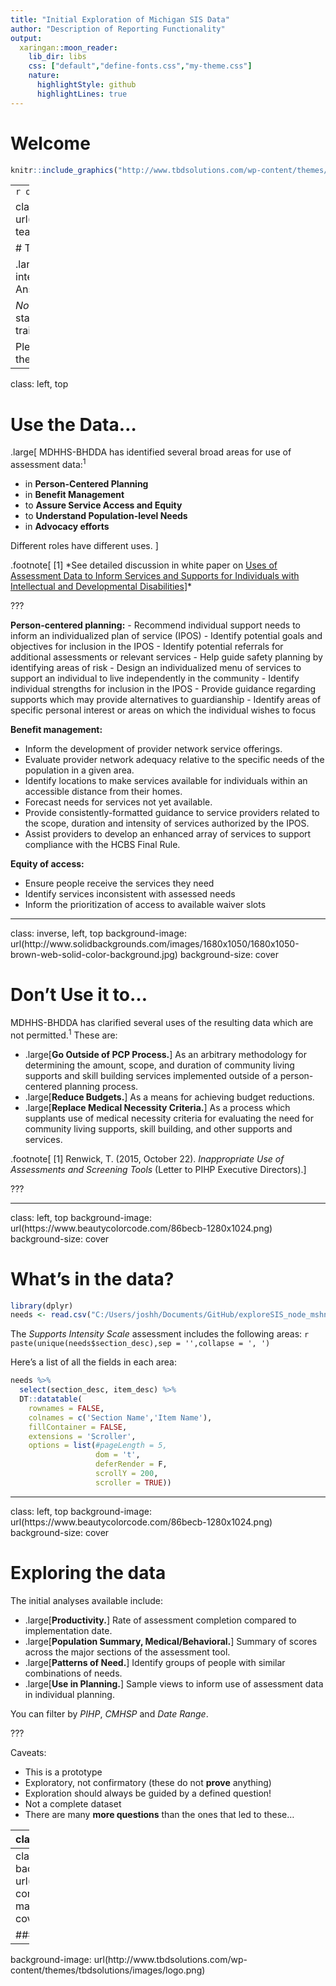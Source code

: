 ```yaml
---
title: "Initial Exploration of Michigan SIS Data"
author: "Description of Reporting Functionality"
output:
  xaringan::moon_reader:
    lib_dir: libs
    css: ["default","define-fonts.css","my-theme.css"]
    nature:
      highlightStyle: github
      highlightLines: true
---
```


# Welcome

```r
knitr::include_graphics("http://www.tbdsolutions.com/wp-content/themes/tbdsolutions/images/logo.png")
```

---
```r
options(htmltools.dir.version = FALSE)
```

class: inverse, left, top
background-image: url(http://www.solidbackgrounds.com/images/1680x1050/1680x1050-teal-solid-color-background.jpg)
background-size: cover

# Today's webinar will:

.large[
1. Discuss principles for use of assessment data 
2. Navigate interactive analyses of SIS data
3. Summarize details of analyses 
4. Answer questions
]

*Note:* While access to today's webinar has been shared with various stakeholders to promote transparency, its intended purpose is technical training for PIHP/CMH employees.

Please jot down any questions you have during the webinar and submit them in the attendee control panel.

---

class: left, top

# Use the Data...

.large[
MDHHS-BHDDA has identified several broad areas for use of assessment data:<sup>1</sup>

* in **Person-Centered Planning**
* in **Benefit Management**
* to **Assure Service Access and Equity**
* to **Understand Population-level Needs**
* in **Advocacy efforts**

Different roles have different uses.
]

.footnote[
[1] *See detailed discussion in white paper on [Uses of Assessment Data to Inform Services and Supports for Individuals with Intellectual and Developmental Disabilities](http://www.tbdsolutions.com/papers-presentations-2/)
]*

???

**Person-centered planning:**
- Recommend individual support needs to inform an individualized plan of service (IPOS)
- Identify potential goals and objectives for inclusion in the IPOS
- Identify potential referrals for additional assessments or relevant services
- Help guide safety planning by identifying areas of risk
- Design an individualized menu of services to support an individual to live independently in the community
- Identify individual strengths for inclusion in the IPOS
- Provide guidance regarding supports which may provide alternatives to guardianship
- Identify areas of specific personal interest or areas on which the individual wishes to focus

**Benefit management:**

- Inform the development of provider network service offerings.
- Evaluate provider network adequacy relative to the specific needs of the population in a given area.
- Identify locations to make services available for individuals within an accessible distance from their homes.
- Forecast needs for services not yet available.
- Provide consistently-formatted guidance to service providers related to the scope, duration and intensity of services authorized by the IPOS.
- Assist providers to develop an enhanced array of services to support compliance with the HCBS Final Rule.

**Equity of access:**

- Ensure people receive the services they need
- Identify services inconsistent with assessed needs
- Inform the prioritization of access to available waiver slots


---

class: inverse, left, top
background-image: url(http://www.solidbackgrounds.com/images/1680x1050/1680x1050-brown-web-solid-color-background.jpg)
background-size: cover

# Don't Use it to...

MDHHS-BHDDA has clarified several uses of the resulting data which are not permitted.<sup>1</sup>  These are:

* .large[**Go Outside of PCP Process.**] As an arbitrary methodology for determining the amount, scope, and duration of community living supports and skill building services implemented outside of a person-centered planning process.
* .large[**Reduce Budgets.**] As a means for achieving budget reductions.
* .large[**Replace Medical Necessity Criteria.**] As a process which supplants use of medical necessity criteria for evaluating the need for community living supports, skill building, and other supports and services.

.footnote[
[1] Renwick, T. (2015, October 22). *Inappropriate Use of Assessments and Screening Tools* (Letter to PIHP Executive Directors).
]

???

---

class: left, top
background-image: url(https://www.beautycolorcode.com/86becb-1280x1024.png)
background-size: cover

# What's in the data? 

```r
library(dplyr)
needs <- read.csv("C:/Users/joshh/Documents/GitHub/exploreSIS_node_mshn/data/needs.csv")
```

The *Supports Intensity Scale* assessment includes the following areas: `r paste(unique(needs$section_desc),sep = '',collapse = ', ')`

Here's a list of all the fields in each area:
```r
needs %>%
  select(section_desc, item_desc) %>%
  DT::datatable(
    rownames = FALSE,
    colnames = c('Section Name','Item Name'),
    fillContainer = FALSE, 
    extensions = 'Scroller',
    options = list(#pageLength = 5, 
                   dom = 't',
                   deferRender = F,
                   scrollY = 200,
                   scroller = TRUE))
```

---

class: left, top
background-image: url(https://www.beautycolorcode.com/86becb-1280x1024.png)
background-size: cover

# Exploring the data

The initial analyses available include:

- .large[**Productivity.**] Rate of assessment completion compared to implementation date.
- .large[**Population Summary, Medical/Behavioral.**] Summary of scores across the major sections of the assessment tool.
- .large[**Patterns of Need.**] Identify groups of people with similar combinations of needs.
- .large[**Use in Planning.**] Sample views to inform use of assessment data in individual planning.

You can filter by *PIHP*, *CMHSP* and *Date Range*.

???

Caveats: 

- This is a prototype
- Exploratory, not confirmatory (these do not **prove** anything)
- Exploration should always be guided by a defined question!
- Not a complete dataset
- There are many **more questions** than the ones that led to these...

---
class: inverse, left, top

# Let's go

.large[
- White paper available [here](http://www.tbdsolutions.com/papers-presentations-2/)
- Analyses available [here](https://tbdsolutions.shinyapps.io/exploreSIS_node_mdhhs/)
- Tutorials stored [here](https://youtu.be/voEbIXUQ-Xg?list=PLrqpLq7US2q123PQozqis_WTQ5WGpEjvY)
]

---
class: inverse, center, middle
background-image: url(http://www.asalesguy.com/wp-content/uploads/2016/09/Question-marks-1.jpg)
background-size: cover


### Q & A


---
background-image: url(http://www.tbdsolutions.com/wp-content/themes/tbdsolutions/images/logo.png)

